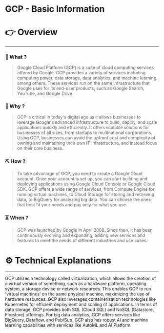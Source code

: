 # GCP - Basic Information


# 👉 Overview

---

### 👀 What ?

> Google Cloud Platform (GCP) is a suite of cloud computing services offered by Google. GCP provides a variety of services including computing power, data storage, data analytics, and machine learning, among others. These services run on the same infrastructure that Google uses for its end-user products, such as Google Search, YouTube, and Google Drive.
> 

### 🧐 Why ?

> GCP is critical in today's digital age as it allows businesses to leverage Google's advanced infrastructure to build, deploy, and scale applications quickly and efficiently. It offers scalable solutions for businesses of all sizes, from startups to multinational corporations. Using GCP, businesses can avoid the upfront cost and complexity of owning and maintaining their own IT infrastructure, and instead focus on their core business.
> 

### ⛏️ How ?

> To take advantage of GCP, you need to create a Google Cloud account. Once your account is set up, you can start building and deploying applications using Google Cloud Console or Google Cloud SDK. GCP offers a wide range of services, from Compute Engine for running virtual machines, to Cloud Storage for storing and retrieving data, to BigQuery for analyzing big data. You can choose the ones that best fit your needs and pay only for what you use.
> 

### ⏳ When ?

> GCP was launched by Google in April 2008. Since then, it has been continuously evolving and expanding, adding new services and features to meet the needs of different industries and use cases.
> 

# ⚙️ Technical Explanations

---

GCP utilizes a technology called virtualization, which allows the creation of a virtual version of something, such as a hardware platform, operating system, a storage device or network resources. This enables GCP to run 'virtual machines' on the same physical machine, maximizing the use of hardware resources. GCP also leverages containerization technologies like Kubernetes for efficient deployment and scaling of applications. In terms of data storage, GCP provides both SQL (Cloud SQL) and NoSQL (Datastore, Firestore) offerings. For big data analytics, GCP offers services like BigQuery, Dataflow, and Pub/Sub. GCP also has robust AI and machine learning capabilities with services like AutoML and AI Platform.
